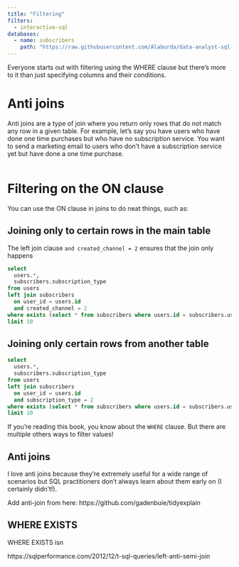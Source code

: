 ```yaml
---
title: "Filtering"
filters:
  - interactive-sql
databases:
  - name: subscribers
    path: "https://raw.githubusercontent.com/Alaburda/data-analyst-sql-cookbook-database/main/cookbookdb.sqlite"
---
```


Everyone starts out with filtering using the WHERE clause but there's more to it than just specifying columns and their conditions.   

# Anti joins

Anti joins are a type of join where you return only rows that do not match any row in a given table. For example, let's say you have users who have done one time purchases but who have no subscription service. You want to send a marketing email to users who don't have a subscription service yet but have done a one time purchase.

```.sql


```

# Filtering on the ON clause

You can use the ON clause in joins to do neat things, such as:

## Joining only to certain rows in the main table

The left join clause `and created_channel = 2` ensures that the join only happens 

```.sql

select 
  users.*,
  subscribers.subscription_type
from users
left join subscribers
  on user_id = users.id
  and created_channel = 2
where exists (select * from subscribers where users.id = subscribers.user_id)
limit 10

```

## Joining only certain rows from another table

```.sql

select 
  users.*,
  subscribers.subscription_type
from users
left join subscribers
  on user_id = users.id
  and subscription_type = 2
where exists (select * from subscribers where users.id = subscribers.user_id)
limit 10

```

If you're reading this book, you know about the `WHERE` clause. But there are multiple others ways to filter values!

## Anti joins

I love anti joins because they're extremely useful for a wide range of scenarios but SQL practitioners don't always learn about them early on (I certainly didn't!).

Add anti-join from here: https://github.com/gadenbuie/tidyexplain

## WHERE EXISTS

WHERE EXISTS isn

https://sqlperformance.com/2012/12/t-sql-queries/left-anti-semi-join
